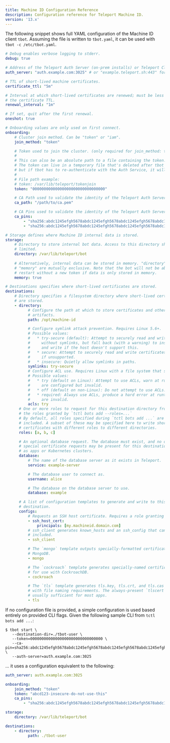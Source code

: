 ```yaml
---
title: Machine ID Configuration Reference
description: Configuration reference for Teleport Machine ID.
version: '13.x'
---
```


The following snippet shows full YAML configuration of the Machine ID client
`tbot`. Assuming the file is written to `tbot.yaml`, it can be used with
`tbot -c /etc/tbot.yaml`.

```yaml
# Debug enables verbose logging to stderr.
debug: true

# Address of the Teleport Auth Server (on-prem installs) or Teleport Cloud tenant.
auth_server: "auth.example.com:3025" # or "example.teleport.sh:443" for Teleport Cloud

# TTL of short-lived machine certificates.
certificate_ttl: "5m"

# Interval at which short-lived certificates are renewed; must be less than
# the certificate TTL.
renewal_interval: "1m"

# If set, quit after the first renewal.
oneshot: true

# Onboarding values are only used on first connect.
onboarding:
    # Cluster join method. Can be "token" or "iam".
    join_method: "token"

    # Token used to join the cluster. (only required for join_method: token)
    #
    # This can also be an absolute path to a file containing the token.
    # The token can live in a temporary file that's deleted after tbot is first launched, 
    # but if tbot has to re-authenticate with the Auth Service, it will fail.
    # 
    # File path example:
    # token: /var/lib/teleport/tokenjoin
    token: "00000000000000000000000000000000"

    # CA Path used to validate the identity of the Teleport Auth Server on first connect.
    ca_path: "/path/to/ca.pem"

    # CA Pins used to validate the identity of the Teleport Auth Server on first connect.
    ca_pins:
        - "sha256:abdc1245efgh5678abdc1245efgh5678abdc1245efgh5678abdc1245efgh5678"
        - "sha256:abdc1245efgh5678abdc1245efgh5678abdc1245efgh5678abdc1245efgh5678"

# Storage defines where Machine ID internal data is stored.
storage:
    # Directory to store internal bot data. Access to this directory should be
    # limited.
    directory: /var/lib/teleport/bot
    
    # Alternatively, internal data can be stored in memory. "directory" and
    # "memory" are mutually exclusive. Note that the bot will not be able to
    # restart without a new token if data is only stored in memory.
    memory: true

# Destinations specifies where short-lived certificates are stored.
destinations:
    # Directory specifies a filesystem directory where short-lived certificates
    # are stored.
    - directory:
          # Configure the path at which to store certificates and other
          # artifacts.
          path: /opt/machine-id

          # Configure symlink attack prevention. Requires Linux 5.6+.
          # Possible values:
          #   * try-secure (default): Attempt to securely read and write certificates
          #     without symlinks, but fall back (with a warning) to insecure read
          #     and write if the host doesn't support this.
          #   * secure: Attempt to securely read and write certificates, with a hard error
          #     if unsupported.
          #   * insecure: Quietly allow symlinks in paths.
          symlinks: try-secure
          # Configure ACL use. Requires Linux with a file system that supports ACLs.
          # Possible values:
          #   * try (default on Linux): Attempt to use ACLs, warn at runtime if ACLs
          #     are configured but invalid.
          #   * off (default on non-Linux): Do not attempt to use ACLs.
          #   * required: Always use ACLs, produce a hard error at runtime if ACLs
          #     are invalid.
          acls: try
      # One or more roles to request for this destination directory from among
      # the roles granted by `tctl bots add --roles=...`
      # By default, all roles specified during `tctl bots add ...` are
      # included. A subset of these may be specified here to write short-lived
      # certificates with different roles to different directories.
      roles: [a, b, c]

      # An optional database request. The database must exist, and no other
      # special certificate requests may be present for this destination, such
      # as apps or Kubernetes clusters.
      database:
          # The name of the database server as it exists in Teleport.
          service: example-server

          # The database user to connect as.
          username: alice

          # The database on the database server to use.
          database: example

      # A list of configuration templates to generate and write to this
      # destination.
      configs:
          # Requests an SSH host certificate. Requires a role granting the `create` verb on `host_cert` resources.
          - ssh_host_cert:
              principals: [my.machineid.domain.com]
          # ssh_client generates known_hosts and an ssh_config that can be
          # included.
          - ssh_client

          # The `mongo` template outputs specially-formatted certificates for
          # MongoDB.
          - mongo

          # The `cockroach` template generates specially-named certificates
          # for use with CockroachDB.
          - cockroach

          # The `tls` template generates tls.key, tls.crt, and tls.cas for apps
          # with file naming requirements. The always-present `tlscert` is
          # usually sufficient for most apps.
          - tls
```

If no configuration file is provided, a simple configuration is used based
entirely on provided CLI flags. Given the following sample CLI from
`tctl bots add ...`:

```code
$ tbot start \
   --destination-dir=./tbot-user \
   --token=00000000000000000000000000000000 \
   --ca-pin=sha256:abdc1245efgh5678abdc1245efgh5678abdc1245efgh5678abdc1245efgh5678 \
   --auth-server=auth.example.com:3025
```

... it uses a configuration equivalent to the following:

```yaml
auth_server: auth.example.com:3025

onboarding:
    join_method: "token"
    token: "abcd123-insecure-do-not-use-this"
    ca_pins:
        - "sha256:abdc1245efgh5678abdc1245efgh5678abdc1245efgh5678abdc1245efgh5678"

storage:
    directory: /var/lib/teleport/bot

destinations:
    - directory:
          path: ./tbot-user
```
